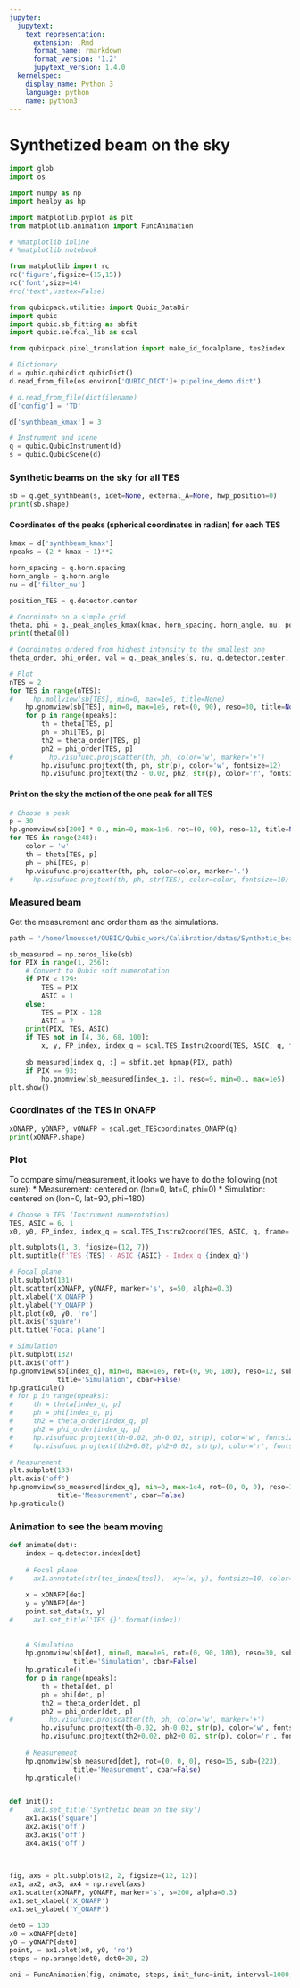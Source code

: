 ```yaml
---
jupyter:
  jupytext:
    text_representation:
      extension: .Rmd
      format_name: rmarkdown
      format_version: '1.2'
      jupytext_version: 1.4.0
  kernelspec:
    display_name: Python 3
    language: python
    name: python3
---
```


# Synthetized beam on the sky

```python
import glob
import os 

import numpy as np
import healpy as hp

import matplotlib.pyplot as plt
from matplotlib.animation import FuncAnimation

# %matplotlib inline
# %matplotlib notebook

from matplotlib import rc
rc('figure',figsize=(15,15))
rc('font',size=14)
#rc('text',usetex=False)

from qubicpack.utilities import Qubic_DataDir
import qubic 
import qubic.sb_fitting as sbfit
import qubic.selfcal_lib as scal

from qubicpack.pixel_translation import make_id_focalplane, tes2index
```

```python
# Dictionary
d = qubic.qubicdict.qubicDict()
d.read_from_file(os.environ['QUBIC_DICT']+'pipeline_demo.dict')

# d.read_from_file(dictfilename)
d['config'] = 'TD'

d['synthbeam_kmax'] = 3

# Instrument and scene
q = qubic.QubicInstrument(d)
s = qubic.QubicScene(d)
```

### Synthetic beams on the sky for all TES

```python
sb = q.get_synthbeam(s, idet=None, external_A=None, hwp_position=0)
print(sb.shape)
```

#### Coordinates of the peaks (spherical coordinates in radian) for each TES

```python
kmax = d['synthbeam_kmax']
npeaks = (2 * kmax + 1)**2

horn_spacing = q.horn.spacing
horn_angle = q.horn.angle
nu = d['filter_nu']

position_TES = q.detector.center

# Coordinate on a simple grid
theta, phi = q._peak_angles_kmax(kmax, horn_spacing, horn_angle, nu, position_TES)
print(theta[0])

# Coordinates ordered from highest intensity to the smallest one
theta_order, phi_order, val = q._peak_angles(s, nu, q.detector.center, q.synthbeam, q.horn, q.primary_beam)

```

```python
# Plot
nTES = 2
for TES in range(nTES):
#     hp.mollview(sb[TES], min=0, max=1e5, title=None)
    hp.gnomview(sb[TES], min=0, max=1e5, rot=(0, 90), reso=30, title=None)
    for p in range(npeaks):
        th = theta[TES, p]
        ph = phi[TES, p]
        th2 = theta_order[TES, p]
        ph2 = phi_order[TES, p]
#         hp.visufunc.projscatter(th, ph, color='w', marker='+')
        hp.visufunc.projtext(th, ph, str(p), color='w', fontsize=12)
        hp.visufunc.projtext(th2 - 0.02, ph2, str(p), color='r', fontsize=12)
```

#### Print on the sky the motion of the one peak for all TES 

```python
# Choose a peak
p = 30
hp.gnomview(sb[200] * 0., min=0, max=1e6, rot=(0, 90), reso=12, title=None)
for TES in range(248):
    color = 'w'
    th = theta[TES, p]
    ph = phi[TES, p]
    hp.visufunc.projscatter(th, ph, color=color, marker='.')
#     hp.visufunc.projtext(th, ph, str(TES), color=color, fontsize=10)

```

### Measured beam

Get the measurement and order them as the simulations.

```python
path = '/home/lmousset/QUBIC/Qubic_work/Calibration/datas/Synthetic_beams/2019-avril/synth_beam_150'

sb_measured = np.zeros_like(sb)
for PIX in range(1, 256):
    # Convert to Qubic soft numerotation
    if PIX < 129:
        TES = PIX
        ASIC = 1
    else:
        TES = PIX - 128
        ASIC = 2
    print(PIX, TES, ASIC)
    if TES not in [4, 36, 68, 100]:
        x, y, FP_index, index_q = scal.TES_Instru2coord(TES, ASIC, q, frame='ONAFP')
    
    sb_measured[index_q, :] = sbfit.get_hpmap(PIX, path)
    if PIX == 93:
        hp.gnomview(sb_measured[index_q, :], reso=9, min=0., max=1e5)
plt.show()
```

### Coordinates of the TES in ONAFP

```python
xONAFP, yONAFP, vONAFP = scal.get_TEScoordinates_ONAFP(q)
print(xONAFP.shape)
```

### Plot

To compare simu/measurement, it looks we have to do the following (not sure):
* Measurement: centered on (lon=0, lat=0, phi=0)
* Simulation: centered on (lon=0, lat=90, phi=180)

```python
# Choose a TES (Instrument numerotation)
TES, ASIC = 6, 1
x0, y0, FP_index, index_q = scal.TES_Instru2coord(TES, ASIC, q, frame='ONAFP')

plt.subplots(1, 3, figsize=(12, 7))
plt.suptitle(f'TES {TES} - ASIC {ASIC} - Index_q {index_q}')

# Focal plane
plt.subplot(131)
plt.scatter(xONAFP, yONAFP, marker='s', s=50, alpha=0.3)
plt.xlabel('X_ONAFP')
plt.ylabel('Y_ONAFP')
plt.plot(x0, y0, 'ro')
plt.axis('square')
plt.title('Focal plane')

# Simulation
plt.subplot(132)
plt.axis('off')
hp.gnomview(sb[index_q], min=0, max=1e5, rot=(0, 90, 180), reso=12, sub=(132), 
            title='Simulation', cbar=False)
hp.graticule()
# for p in range(npeaks):
#     th = theta[index_q, p]
#     ph = phi[index_q, p]
#     th2 = theta_order[index_q, p]
#     ph2 = phi_order[index_q, p]
#     hp.visufunc.projtext(th-0.02, ph-0.02, str(p), color='w', fontsize=10) 
#     hp.visufunc.projtext(th2+0.02, ph2+0.02, str(p), color='r', fontsize=10) 

# Measurement
plt.subplot(133)
plt.axis('off')
hp.gnomview(sb_measured[index_q], min=0, max=1e4, rot=(0, 0, 0), reso=12, sub=(133), 
            title='Measurement', cbar=False)
hp.graticule()
```

### Animation to see the beam moving

```python
def animate(det):
    index = q.detector.index[det]
       
    # Focal plane
#     ax1.annotate(str(tes_index[tes]),  xy=(x, y), fontsize=10, color='r')
    
    x = xONAFP[det]
    y = yONAFP[det]
    point.set_data(x, y)
#     ax1.set_title('TES {}'.format(index))
    
    
    # Simulation
    hp.gnomview(sb[det], min=0, max=1e5, rot=(0, 90, 180), reso=30, sub=(222), 
                title='Simulation', cbar=False)
    hp.graticule()
    for p in range(npeaks):
        th = theta[det, p]
        ph = phi[det, p]
        th2 = theta_order[det, p]
        ph2 = phi_order[det, p]
#         hp.visufunc.projscatter(th, ph, color='w', marker='+')
        hp.visufunc.projtext(th-0.02, ph-0.02, str(p), color='w', fontsize=12) 
        hp.visufunc.projtext(th2+0.02, ph2+0.02, str(p), color='r', fontsize=12) 
    
    # Measurement
    hp.gnomview(sb_measured[det], rot=(0, 0, 0), reso=15, sub=(223), 
                title='Measurement', cbar=False)
    hp.graticule()


def init():
#     ax1.set_title('Synthetic beam on the sky')
    ax1.axis('square')
    ax2.axis('off')
    ax3.axis('off')
    ax4.axis('off')
    
    

fig, axs = plt.subplots(2, 2, figsize=(12, 12))
ax1, ax2, ax3, ax4 = np.ravel(axs)
ax1.scatter(xONAFP, yONAFP, marker='s', s=200, alpha=0.3)
ax1.set_xlabel('X_ONAFP')
ax1.set_ylabel('Y_ONAFP')

det0 = 130
x0 = xONAFP[det0]
y0 = yONAFP[det0]
point, = ax1.plot(x0, y0, 'ro')
steps = np.arange(det0, det0+20, 2)

ani = FuncAnimation(fig, animate, steps, init_func=init, interval=1000, blit=True, repeat=False)


```

```python

```
